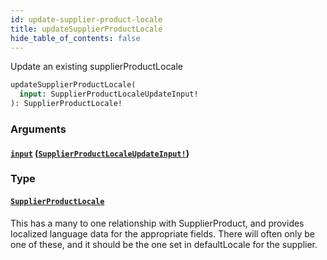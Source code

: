 ```yaml
---
id: update-supplier-product-locale
title: updateSupplierProductLocale
hide_table_of_contents: false
---
```



Update an existing supplierProductLocale

```graphql
updateSupplierProductLocale(
  input: SupplierProductLocaleUpdateInput!
): SupplierProductLocale!
```


### Arguments

#### [`input`](#) ([`SupplierProductLocaleUpdateInput!`](/supply/api/graphql-admin/reference/inputs/supplier-product-locale-update-input))




### Type

#### [`SupplierProductLocale`](/supply/api/graphql-admin/reference/objects/supplier-product-locale)

This has a many to one relationship with SupplierProduct, and provides localized language data for the appropriate fields.
There will often only be one of these, and it should be the one set in defaultLocale for the supplier.




